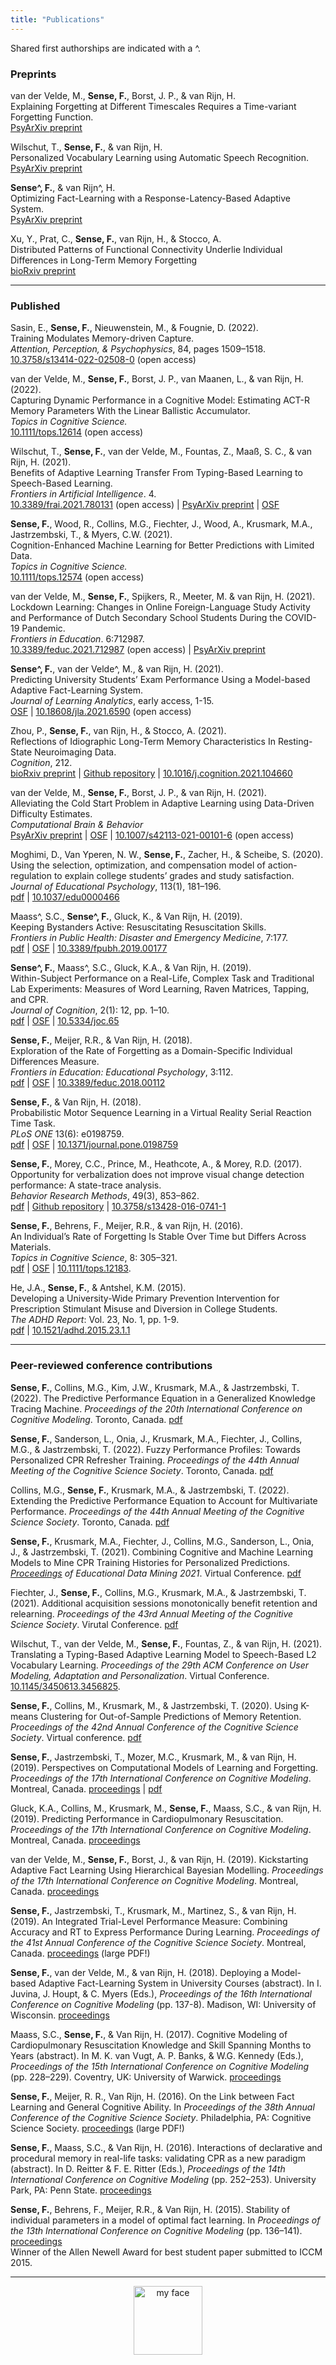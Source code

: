 ```yaml
---
title: "Publications"
---
```


Shared first authorships are indicated with a ^.

### Preprints

van der Velde, M., **Sense, F.**, Borst, J. P., & van Rijn, H.  
Explaining Forgetting at Different Timescales Requires a Time-variant Forgetting Function.    
<i class="far fa-file-pdf"></i> [PsyArXiv preprint](https://psyarxiv.com/d58n4)   

Wilschut, T., **Sense, F.**, & van Rijn, H.  
Personalized Vocabulary Learning using Automatic Speech Recognition.   
<i class="far fa-file-pdf"></i> [PsyArXiv preprint](https://psyarxiv.com/e5j6x/)   

**Sense^, F.**, & van Rijn^, H.  
Optimizing Fact-Learning with a Response-Latency-Based Adaptive System.   
<i class="far fa-file-pdf"></i> [PsyArXiv preprint](https://psyarxiv.com/chpgv/)   

Xu, Y., Prat, C., **Sense, F.**,  van Rijn, H., & Stocco, A.  
Distributed Patterns of Functional Connectivity Underlie Individual Differences in Long-Term Memory Forgetting  
<i class="far fa-file-pdf"></i> [bioRxiv preprint](https://doi.org/10.1101/2021.08.04.455133)  

-----

### Published

Sasin, E., **Sense, F.**, Nieuwenstein, M., & Fougnie, D. (2022).  
Training Modulates Memory-driven Capture.  
*Attention, Perception, & Psychophysics*, 84, pages 1509–1518.  
<i class="fas fa-home"></i> [10.3758/s13414-022-02508-0](https://trebuchet.public.springernature.app/get_content/bed777ac-9c1c-469d-8fbd-72d35da2c9ad) (open access)   

van der Velde, M., **Sense, F.**, Borst, J. P., van Maanen, L., & van Rijn, H. (2022).  
Capturing Dynamic Performance in a Cognitive Model: Estimating ACT-R Memory Parameters With the Linear Ballistic Accumulator.  
*Topics in Cognitive Science.*  
<i class="fas fa-home"></i> [10.1111/tops.12614](https://doi.org/10.1111/tops.12614) (open access)   

Wilschut, T., **Sense, F.**, van der Velde, M., Fountas, Z., Maaß, S. C., & van Rijn, H. (2021).  
Benefits of Adaptive Learning Transfer From Typing-Based Learning to Speech-Based Learning.   
*Frontiers in Artificial Intelligence*. 4.  
<i class="fas fa-home"></i> [10.3389/frai.2021.780131](https://doi.org/10.3389/frai.2021.780131) (open access) | <i class="far fa-file-pdf"></i> [PsyArXiv preprint](https://doi.org/10.31234/osf.io/wvghu) | <i class="far fa-file-alt"></i> [OSF](https://osf.io/cm72k/)  

**Sense, F.**, Wood, R., Collins, M.G., Fiechter, J., Wood, A., Krusmark, M.A., Jastrzembski, T., & Myers, C.W. (2021).  
Cognition-Enhanced Machine Learning for Better Predictions with Limited Data.  
*Topics in Cognitive Science.*  
<i class="fas fa-home"></i> [10.1111/tops.12574](http://doi.org/10.1111/tops.12574) (open access)

van der Velde, M., **Sense, F.**, Spijkers, R., Meeter, M. & van Rijn, H. (2021).  
Lockdown Learning: Changes in Online Foreign-Language Study Activity and Performance of Dutch Secondary School Students During the COVID-19 Pandemic.  
*Frontiers in Education*. 6:712987.  
<i class="fas fa-home"></i> [10.3389/feduc.2021.712987](https://doi.org/10.3389/feduc.2021.712987) (open access) | <i class="far fa-file-pdf"></i> [PsyArXiv preprint](https://doi.org/10.31234/osf.io/fr2v8)  

**Sense^, F.**, van der Velde^, M., & van Rijn, H. (2021).  
Predicting University Students’ Exam Performance Using a Model-based Adaptive Fact-Learning System.  
*Journal of Learning Analytics*, early access, 1-15.  
<i class="far fa-file-alt"></i> [OSF](https://osf.io/e28nw/) | <i class="fas fa-home"></i> [10.18608/jla.2021.6590](https://doi.org/10.18608/jla.2021.6590) (open access)  

Zhou, P., **Sense, F.**, van Rijn, H., & Stocco, A. (2021).  
Reflections of Idiographic Long-Term Memory Characteristics In Resting-State Neuroimaging Data.  
*Cognition*, 212.  
<i class="far fa-file-pdf"></i> [bioRxiv preprint](https://biorxiv.org/cgi/content/short/2020.04.18.047662v1) | <i class="fab fa-github"></i> [Github repository](https://github.com/UWCCDL/EEG_RateOfForgetting)  | <i class="fas fa-home"></i> [10.1016/j.cognition.2021.104660](https://doi.org/10.1016/j.cognition.2021.104660)  

van der Velde, M., **Sense, F.**, Borst, J. P., & van Rijn, H. (2021).  
Alleviating the Cold Start Problem in Adaptive Learning using Data-Driven Difficulty Estimates.  
*Computational Brain & Behavior*  
<i class="far fa-file-pdf"></i> [PsyArXiv preprint](https://doi.org/10.31234/osf.io/hf2vw) | <i class="far fa-file-alt"></i> [OSF](https://osf.io/snfyz/) | <i class="fas fa-home"></i> [10.1007/s42113-021-00101-6](https://doi.org/10.1007/s42113-021-00101-6) (open access)  

Moghimi, D., Van Yperen, N. W., **Sense, F.**, Zacher, H., & Scheibe, S. (2020).  
Using the selection, optimization, and compensation model of action-regulation to explain college students’ grades and study satisfaction.  
*Journal of Educational Psychology*, 113(1), 181–196.  
<i class="far fa-file-pdf"></i> [pdf](files/Moghimi_etal_2020_JEP.pdf) | <i class="fas fa-home"></i> [10.1037/edu0000466](https://doi.org/10.1037/edu0000466)

Maass^, S.C., **Sense^, F.**, Gluck, K., & Van Rijn, H. (2019).  
Keeping Bystanders Active: Resuscitating Resuscitation Skills.  
*Frontiers in Public Health: Disaster and Emergency Medicine*, 7:177.  
<i class="far fa-file-pdf"></i> [pdf](files/Maass_Sense_Gluck_VanRijn_2019.pdf) | <i class="far fa-file-alt"></i> [OSF](https://osf.io/zpjrt/) | <i class="fas fa-home"></i> [10.3389/fpubh.2019.00177](https://www.frontiersin.org/articles/10.3389/fpubh.2019.00177/full)

**Sense^, F.**, Maass^, S.C., Gluck, K.A., & Van Rijn, H. (2019).  
Within-Subject Performance on a Real-Life, Complex Task and Traditional Lab Experiments: Measures of Word Learning, Raven Matrices, Tapping, and CPR.  
*Journal of Cognition*, 2(1): 12, pp. 1–10.  
<i class="far fa-file-pdf"></i> [pdf](files/Sense_Maass_Gluck_vanRijn_2019.pdf) | <i class="far fa-file-alt"></i> [OSF](https://osf.io/m8bxe/)  | <i class="fas fa-home"></i> [10.5334/joc.65](https://www.journalofcognition.org/articles/10.5334/joc.65/) 

**Sense, F.**, Meijer, R.R., & Van Rijn, H. (2018).  
Exploration of the Rate of Forgetting as a Domain-Specific Individual Differences Measure.  
*Frontiers in Education: Educational Psychology*, 3:112.  
<i class="far fa-file-pdf"></i> [pdf](files/Sense_Meijer_vanRijn_2018.pdf) | <i class="far fa-file-alt"></i> [OSF](https://osf.io/yz7bn/)  | <i class="fas fa-home"></i> [10.3389/feduc.2018.00112](https://www.frontiersin.org/articles/10.3389/feduc.2018.00112/full)  

**Sense, F.**, & Van Rijn, H. (2018).  
Probabilistic Motor Sequence Learning in a Virtual Reality Serial Reaction Time Task.  
*PLoS ONE* 13(6): e0198759.  
<i class="far fa-file-pdf"></i> [pdf](files/Sense_vanRijn_2018.pdf) | <i class="far fa-file-alt"></i> [OSF](https://osf.io/exnvd/)  | <i class="fas fa-home"></i> [10.1371/journal.pone.0198759](https://journals.plos.org/plosone/article?id=10.1371/journal.pone.0198759) 

**Sense, F.**, Morey, C.C., Prince, M., Heathcote, A., & Morey, R.D. (2017).  
Opportunity for verbalization does not improve visual change detection performance: A state-trace analysis.  
*Behavior Research Methods*, 49(3), 853–862.  
<i class="far fa-file-pdf"></i> [pdf](files/Sense_etal_2016_BRM.pdf) | <i class="fab fa-github"></i> [Github repository](https://github.com/fsense/opportunity-verbalization-statetrace) | <i class="fas fa-home"></i> [10.3758/s13428-016-0741-1](https://link.springer.com/article/10.3758%2Fs13428-016-0741-1) 

**Sense, F.**, Behrens, F., Meijer, R.R., & van Rijn, H. (2016).  
An Individual’s Rate of Forgetting Is Stable Over Time but Differs Across Materials.  
*Topics in Cognitive Science*, 8: 305–321.  
<i class="far fa-file-pdf"></i> [pdf](files/Sense_Behrens_Meijer_VanRijn_2016.pdf) | <i class="far fa-file-alt"></i> [OSF](https://osf.io/yt9qs/) | <i class="fas fa-home"></i> [10.1111/tops.12183](https://onlinelibrary.wiley.com/doi/full/10.1111/tops.12183). 

He, J.A., **Sense, F.**, & Antshel, K.M. (2015).  
Developing a University-Wide Primary Prevention Intervention for Prescription Stimulant Misuse and Diversion in College Students.  
*The ADHD Report*: Vol. 23, No. 1, pp. 1-9.  
<i class="far fa-file-pdf"></i> [pdf](files/He_Sense_Antshel_2015.pdf) | <i class="fas fa-home"></i> [10.1521/adhd.2015.23.1.1](https://guilfordjournals.com/doi/pdf/10.1521/adhd.2015.23.1.1)


-----

### Peer-reviewed conference contributions

**Sense, F.**, Collins, M.G., Kim, J.W., Krusmark, M.A., & Jastrzembski, T. (2022). The Predictive Performance Equation in a Generalized Knowledge Tracing Machine. *Proceedings of the 20th International Conference on Cognitive Modeling*. Toronto, Canada. <i class="far fa-file-pdf"></i> [pdf](files/Sense_etal_2022_ICCM.pdf)  

**Sense, F.**, Sanderson, L., Onia, J., Krusmark, M.A., Fiechter, J., Collins, M.G., & Jastrzembski, T. (2022). Fuzzy Performance Profiles: Towards Personalized CPR Refresher Training. *Proceedings of the 44th Annual Meeting of the Cognitive Science Society*. Toronto, Canada. <i class="far fa-file-pdf"></i> [pdf](files/Sense_etal_2022_CogSci.pdf)  

Collins, M.G., **Sense, F.**, Krusmark, M.A., & Jastrzembski, T. (2022). Extending the Predictive Performance Equation to Account for Multivariate Performance. *Proceedings of the 44th Annual Meeting of the Cognitive Science Society*. Toronto, Canada. <i class="far fa-file-pdf"></i> [pdf](files/Collins_etal_2022_CogSci.pdf)  

**Sense, F.**, Krusmark, M.A., Fiechter, J., Collins, M.G., Sanderson, L., Onia, J., & Jastrzembski, T. (2021). Combining Cognitive and Machine Learning Models to Mine CPR Training Histories for Personalized Predictions. *[Proceedings](https://educationaldatamining.org/edm2021/proceedings/#full) of Educational Data Mining 2021*. Virtual Conference. <i class="far fa-file-pdf"></i> [pdf](files/Sense_etal_2021_EDM.pdf)  

Fiechter, J., **Sense, F.**, Collins, M.G., Krusmark, M.A., & Jastrzembski, T. (2021). Additional acquisition sessions monotonically benefit retention and relearning. *Proceedings of the 43rd Annual Meeting of the Cognitive Science Society*. Virutal Conference. <i class="far fa-file-pdf"></i> [pdf](files/Fiechter_etal_2021_cogsci.pdf)  

Wilschut, T., van der Velde, M., **Sense, F.**, Fountas, Z., & van Rijn, H. (2021). Translating a Typing-Based Adaptive Learning Model to Speech-Based L2 Vocabulary Learning. *Proceedings of the 29th ACM Conference on User Modeling, Adaptation and Personalization*. Virtual Conference. <i class="fas fa-home"></i> [10.1145/3450613.3456825](https://doi.org/10.1145/3450613.3456825). 

**Sense, F.**, Collins, M., Krusmark, M., & Jastrzembski, T. (2020). Using K-means Clustering for Out-of-Sample Predictions of Memory Retention. *Proceedings of the 42nd Annual Conference of the Cognitive Science Society*. Virtual conference. <i class="far fa-file-pdf"></i> [pdf](files/Sense_Collins_Krusmark_Jastrzembski_2020_cogsci.pdf)  

**Sense, F.**, Jastrzembski, T., Mozer, M.C., Krusmark, M., & van Rijn, H. (2019). Perspectives on Computational Models of Learning and Forgetting. *Proceedings of the 17th International Conference on Cognitive Modeling*. Montreal, Canada. <i class="fas fa-link"></i> [proceedings](https://iccm-conference.neocities.org/2019/proceedings/index.html) | <i class="far fa-file-pdf"></i> [pdf](https://iccm-conference.neocities.org/2019/proceedings/papers/ICCM2019_paper_13.pdf)

Gluck, K.A., Collins, M., Krusmark, M., **Sense, F.**, Maass, S.C., & van Rijn, H. (2019). Predicting Performance in Cardiopulmonary Resuscitation. *Proceedings of the 17th International Conference on Cognitive Modeling*. Montreal, Canada. <i class="fas fa-link"></i> [proceedings](https://iccm-conference.neocities.org/2019/proceedings/index.html)

van der Velde, M., **Sense, F.**, Borst, J., & van Rijn, H. (2019). Kickstarting Adaptive Fact Learning Using Hierarchical Bayesian Modelling. *Proceedings of the 17th International Conference on Cognitive Modeling*. Montreal, Canada. <i class="fas fa-link"></i> [proceedings](https://iccm-conference.neocities.org/2019/proceedings/index.html)

**Sense, F.**, Jastrzembski, T., Krusmark, M., Martinez, S., & van Rijn, H. (2019). An Integrated Trial-Level Performance Measure: Combining Accuracy and RT to Express Performance During Learning. *Proceedings of the 41st Annual Conference of the Cognitive Science Society*. Montreal, Canada. <i class="far fa-file-pdf"></i> [proceedings](https://cognitivesciencesociety.org/wp-content/uploads/2019/07/cogsci19_proceedings-8July2019-compressed.pdf) (large PDF!)

**Sense, F.**, van der Velde, M., & van Rijn, H. (2018). Deploying a Model-based Adaptive Fact-Learning System in University Courses (abstract). In I. Juvina, J. Houpt, & C. Myers (Eds.), *Proceedings of the 16th International Conference on Cognitive Modeling* (pp. 137-8). Madison, WI: University of Wisconsin. <i class="fas fa-link"></i> [proceedings](https://iccm-conference.github.io/previous.html) 

Maass, S.C., **Sense, F.**, & Van Rijn, H. (2017). Cognitive Modeling of Cardiopulmonary Resuscitation Knowledge and Skill Spanning Months to Years (abstract). In M. K. van Vugt, A. P. Banks, & W.G. Kennedy (Eds.), *Proceedings of the 15th International Conference on Cognitive Modeling* (pp. 228–229). Coventry, UK: University of Warwick. <i class="fas fa-link"></i> [proceedings](https://iccm-conference.github.io/previous.html) 

**Sense, F.**, Meijer, R. R., Van Rijn, H. (2016). On the Link between Fact Learning and General Cognitive Ability. In *Proceedings of the 38th Annual Conference of the Cognitive Science Society*. Philadelphia, PA: Cognitive Science Society. <i class="far fa-file-pdf"></i> [proceedings](https://cognitivesciencesociety.org/wp-content/uploads/2019/03/cogsci2016_proceedings.pdf) (large PDF!)   

**Sense, F.**, Maass, S.C., & Van Rijn, H. (2016). Interactions of declarative and procedural memory in real-life tasks: validating CPR as a new paradigm (abstract). In D. Reitter & F. E. Ritter (Eds.), *Proceedings of the 14th International Conference on Cognitive Modeling* (pp. 252–253). University Park, PA: Penn State. <i class="fas fa-link"></i> [proceedings](http://acs.ist.psu.edu/iccm2016/proceedings/) 

**Sense, F.**, Behrens, F., Meijer, R.R., & Van Rijn, H. (2015). Stability of individual parameters in a model of optimal fact learning. In *Proceedings of the 13th International Conference on Cognitive Modeling* (pp. 136–141). <i class="fas fa-link"></i> [proceedings](https://iccm-conference.neocities.org/2019/proceedings/index.html)  
Winner of the Allen Newell Award for best student paper submitted to ICCM 2015.


-----

<div style="text-align:center"> <img src="./img/FlorianSense.png" alt="my face" width="110" height="110" /> </div>